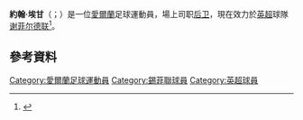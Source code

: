 {{noteTA
|G1=Football
|G2=EPL
|G3=FAcup
|1=zh-hk:伊根;zh-tw:埃甘;zh-hans:伊根;
}}
{{Infobox football biography
| name = 約翰·埃甘<br/>John Egan
| image = John_Egan,_Gillingham_FC_footballer,_November_2014.jpg
| image_size = 200
| caption = 
| fullname = John Egan<ref>{{cite web |url=https://www.efl.com/siteassets/efl-documents/efl-professional-retain-list--free-transfers---2017-18.pdf |title=Club list of registered players: As at 19th May 2018: Brentford |publisher=English Football League |format=PDF |page=8 |accessdate=16 June 2018 |archive-date=2018-06-15 |archive-url=https://web.archive.org/web/20180615205339/https://www.efl.com/siteassets/efl-documents/efl-professional-retain-list--free-transfers---2017-18.pdf |dead-url=no }}</ref>
| birth_date = {{birth date and age|1992|10|20|df=y}}
| birth_place = [[愛爾蘭|愛爾蘭]][[科克_(愛爾蘭)|科克]]
| height = 1.85 m<ref>{{Cite web|url=https://www.sufc.co.uk/teams/first-team/defender/john-egan/|title=John Egan Official Sheffield United Profile|date=2 August 2018|website=sufc.co.uk|access-date=2 August 2018|archive-date=2019-07-07|archive-url=https://web.archive.org/web/20190707080716/https://www.sufc.co.uk/teams/first-team/defender/john-egan/|dead-url=no}}</ref>
| position = [[中後衛|中後衛]]
| currentclub = [[谢菲尔德联足球俱乐部|谢菲尔德联]]
| clubnumber = 12
| youthyears1 = 2000–2009
| youthclubs1 = Greenwood
| youthyears2 = 2009–2011
| youthclubs2 = [[桑德兰足球俱乐部|桑德兰]]
| years1 = 2011–2014
| clubs1 = [[桑德兰足球俱乐部|桑德兰]]
| caps1 = 0
| goals1 = 0
| years2 = 2012
| clubs2 = → [[水晶宫足球俱乐部|水晶宫]]
| caps2 = 1
| goals2 = 0
| years3 = 2012
| clubs3 = → [[谢菲尔德联足球俱乐部|谢菲尔德联]]
| caps3 = 1
| goals3 = 0
| years4 = 2012
| clubs4 = → [[布拉德福德城足球俱乐部|布拉德福德城]]
| caps4 = 4
| goals4 = 0
| years5 = 2014
| clubs5 = → [[绍森德足球俱乐部|绍森德]]
| caps5 = 13
| goals5 = 1
| years6 = 2014–2016
| clubs6 = [[吉林汉姆足球俱乐部|吉林汉姆]]
| caps6 = 81
| goals6 = 10
| years7 = 2016–2018
| clubs7 = [[布伦特福德足球俱乐部|布伦特福德]]
| caps7 = 67
| goals7 = 6
| years8 = 2018–
| clubs8 = [[谢菲尔德联足球俱乐部|谢菲尔德联]]
| caps8 = 80
| goals8 = 3
| nationalyears1 = 
| nationalteam1 = 愛爾蘭U17
| nationalcaps1 = 2
| nationalgoals1 = 0
| nationalyears2 = 2010–2011
| nationalteam2 = 愛爾蘭U19
| nationalcaps2 = 10
| nationalgoals2 = 0
| nationalyears3 = 2012–2014
| nationalteam3 = [[愛爾蘭21歲以下國家足球隊|愛爾蘭U21]]
| nationalcaps3 = 6
| nationalgoals3 = 0
| nationalyears4 = 2017–
| nationalteam4 = [[愛爾蘭國家足球隊|愛爾蘭]]
| nationalcaps4 = 8
| nationalgoals4 = 0
| club-update = 2020年7月26日
| nationalteam-update = 2019年11月24日
}}
'''約翰·埃甘'''（{{lang-en|'''John Egan'''}}；{{bd|1992年|10月20日}}）是一位[[愛爾蘭|愛爾蘭]]足球運動員，場上司职[[後衛_(足球)|后卫]]，現在效力於[[英格兰足球超级联赛|英超]]球隊[[谢菲尔德联足球俱乐部|谢菲尔德联]]<ref>{{Cite web |title=News: Gillingham FC clinch the signature of former Sunderland defender John Egan on a two year contract |url=http://www.gillinghamfootballclub.com/news/article/john-egan-signs-for-gills-july-3-1714760.aspx |work=Gillingham FC |date=3 July 2014 |accessdate=2015-06-23 |archive-date=2015-09-24 |archive-url=https://web.archive.org/web/20150924022550/http://www.gillinghamfootballclub.com/news/article/john-egan-signs-for-gills-july-3-1714760.aspx |dead-url=no }}</ref>。

==參考資料==
{{Reflist}}

{{錫菲聯球員名單}}
{{DEFAULTSORT: Egan, John}}
[[Category:愛爾蘭足球運動員|Category:愛爾蘭足球運動員]]
[[Category:錫菲聯球員|Category:錫菲聯球員]]
[[Category:英超球員|Category:英超球員]]

{{Sport-bio-stub}}